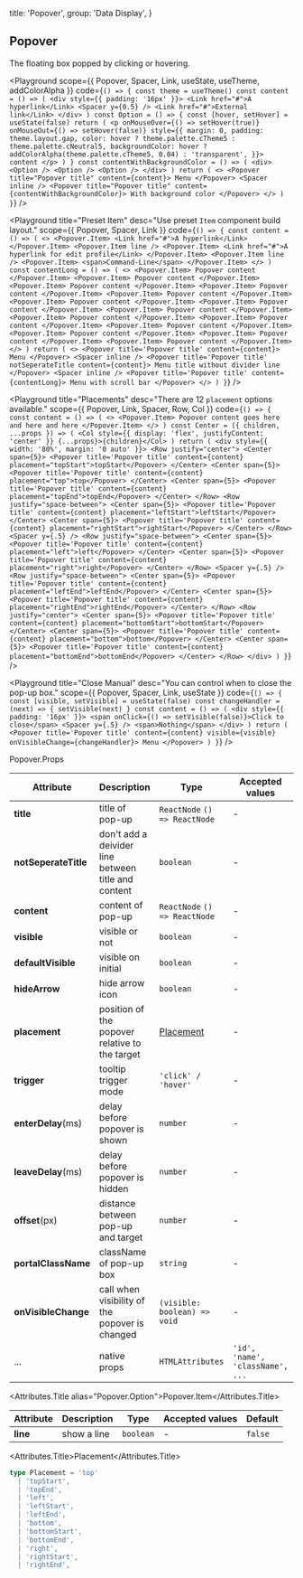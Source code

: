 
  title: 'Popover',
  group: 'Data Display',
}

## Popover

The floating box popped by clicking or hovering.

<Playground
  scope={{ Popover, Spacer, Link, useState, useTheme, addColorAlpha }}
  code={`
() => {
  const theme = useTheme()
  const content = () => (
    <div style={{ padding: '16px' }}>
      <Link href="#">A hyperlink</Link>
      <Spacer y={0.5} />
      <Link href="#">External link</Link>
    </div>
  )
  const Option = () => {
    const [hover, setHover] = useState(false)
    return (
      <p
        onMouseOver={() => setHover(true)}
        onMouseOut={() => setHover(false)}
        style={{
          margin: 0,
          padding: theme.layout.gap,
          color: hover ? theme.palette.cTheme5 : theme.palette.cNeutral5,
          backgroundColor: hover ? addColorAlpha(theme.palette.cTheme5, 0.04) : 'transparent',
        }}>
        content
      </p>
    )
  }
  const contentWithBackgroundColor = () => (
    <div>
      <Option />
      <Option />
      <Option />
    </div>
  )
  return (
    <>
      <Popover title="Popover title" content={content}>
        Menu
      </Popover>
      <Spacer inline />
      <Popover title="Popover title" content={contentWithBackgroundColor}>
        With background color
      </Popover>
    </>
  )
}
`}
/>

<Playground
  title="Preset Item"
  desc="Use preset `Item` component build layout."
  scope={{ Popover, Spacer, Link }}
  code={`
() => {
  const content = () => (
    <>
      <Popover.Item>
        <Link href="#">A hyperlink</Link>
      </Popover.Item>
      <Popover.Item line />
      <Popover.Item>
        <Link href="#">A hyperlink for edit profile</Link>
      </Popover.Item>
      <Popover.Item line />
      <Popover.Item>
        <span>Command-Line</span>
      </Popover.Item>
    </>
  )
  const contentLong = () => (
    <>
      <Popover.Item>
        Popover content
      </Popover.Item>
      <Popover.Item>
        Popover content
      </Popover.Item>
      <Popover.Item>
        Popover content
      </Popover.Item>
      <Popover.Item>
        Popover content
      </Popover.Item>
      <Popover.Item>
        Popover content
      </Popover.Item>
      <Popover.Item>
        Popover content
      </Popover.Item>
      <Popover.Item>
        Popover content
      </Popover.Item>
      <Popover.Item>
        Popover content
      </Popover.Item>
      <Popover.Item>
        Popover content
      </Popover.Item>
      <Popover.Item>
        Popover content
      </Popover.Item>
      <Popover.Item>
        Popover content
      </Popover.Item>
      <Popover.Item>
        Popover content
      </Popover.Item>
      <Popover.Item>
        Popover content
      </Popover.Item>
      <Popover.Item>
        Popover content
      </Popover.Item>
    </>
  )
  return (
    <>
      <Popover title='Popover title' content={content}>
        Menu
      </Popover>
      <Spacer inline />
      <Popover title='Popover title' notSeperateTitle content={content}>
        Menu title without divider line
      </Popover>
      <Spacer inline />
      <Popover title='Popover title' content={contentLong}>
        Menu with scroll bar
      </Popover>
    </>
  )
}
`}
/>

<Playground
  title="Placements"
  desc="There are 12 `placement` options available."
  scope={{ Popover, Link, Spacer, Row, Col }}
  code={`
() => {
  const content = () => (
    <>
      <Popover.Item>
        Popover content goes here and here and here
      </Popover.Item>
    </>
  )
  const Center = ({ children, ...props }) => (
    <Col style={{ display: 'flex', justifyContent: 'center' }} {...props}>{children}</Col>
  )
  return (
    <div style={{ width: '80%', margin: '0 auto' }}>
      <Row justify="center">
        <Center span={5}>
          <Popover title='Popover title' content={content} placement="topStart">topStart</Popover>
        </Center>
        <Center span={5}>
          <Popover title='Popover title' content={content} placement="top">top</Popover>
        </Center>
        <Center span={5}>
          <Popover title='Popover title' content={content} placement="topEnd">topEnd</Popover>
        </Center>
      </Row>
      <Row justify="space-between">
        <Center span={5}>
          <Popover title='Popover title' content={content} placement="leftStart">leftStart</Popover>
        </Center>
        <Center span={5}>
          <Popover title='Popover title' content={content} placement="rightStart">rightStart</Popover>
        </Center>
      </Row>
      <Spacer y={.5} />
      <Row justify="space-between">
        <Center span={5}>
          <Popover title='Popover title' content={content} placement="left">left</Popover>
        </Center>
        <Center span={5}>
          <Popover title='Popover title' content={content} placement="right">right</Popover>
        </Center>
      </Row>
      <Spacer y={.5} />
      <Row justify="space-between">
        <Center span={5}>
          <Popover title='Popover title' content={content} placement="leftEnd">leftEnd</Popover>
        </Center>
        <Center span={5}>
          <Popover title='Popover title' content={content} placement="rightEnd">rightEnd</Popover>
        </Center>
      </Row>
      <Row justify="center">
        <Center span={5}>
          <Popover title='Popover title' content={content} placement="bottomStart">bottomStart</Popover>
        </Center>
        <Center span={5}>
          <Popover title='Popover title' content={content} placement="bottom">bottom</Popover>
        </Center>
        <Center span={5}>
          <Popover title='Popover title' content={content} placement="bottomEnd">bottomEnd</Popover>
        </Center>
      </Row>
    </div>
  )
}
`}
/>

<Playground
  title="Close Manual"
  desc="You can control when to close the pop-up box."
  scope={{ Popover, Spacer, Link, useState }}
  code={`
() => {
  const [visible, setVisible] = useState(false)
  const changeHandler = (next) => {
    setVisible(next)
  }
  const content = () => (
    <div style={{ padding: '16px' }}>
      <span onClick={() => setVisible(false)}>Click to close</span>
      <Spacer y={.5} />
      <span>Nothing</span>
    </div>
  )
  return (
    <Popover title='Popover title' content={content} visible={visible}
      onVisibleChange={changeHandler}>
      Menu
    </Popover>
  )
}
`}
/>

<Attributes edit="/pages/en-us/components/popover.mdx">
<Attributes.Title>Popover.Props</Attributes.Title>

| Attribute            | Description                                         | Type                          | Accepted values                  | Default  |
| -------------------- | --------------------------------------------------- | ----------------------------- | -------------------------------- | -------- |
| **title**            | title of pop-up                                     | `ReactNode` `() => ReactNode` | -                                | -        |
| **notSeperateTitle** | don't add a deivider line between title and content | `boolean`                     | -                                | `false`  |
| **content**          | content of pop-up                                   | `ReactNode` `() => ReactNode` | -                                | -        |
| **visible**          | visible or not                                      | `boolean`                     | -                                | `false`  |
| **defaultVisible**   | visible on initial                                  | `boolean`                     | -                                | `false`  |
| **hideArrow**        | hide arrow icon                                     | `boolean`                     | -                                | `false`  |
| **placement**        | position of the popover relative to the target      | [Placement](#placement)       | -                                | `bottom` |
| **trigger**          | tooltip trigger mode                                | `'click' / 'hover'`           | -                                | `click`  |
| **enterDelay**(ms)   | delay before popover is shown                       | `number`                      | -                                | `100`    |
| **leaveDelay**(ms)   | delay before popover is hidden                      | `number`                      | -                                | `0`      |
| **offset**(px)       | distance between pop-up and target                  | `number`                      | -                                | `12`     |
| **portalClassName**  | className of pop-up box                             | `string`                      | -                                | -        |
| **onVisibleChange**  | call when visibility of the popover is changed      | `(visible: boolean) => void`  | -                                | -        |
| ...                  | native props                                        | `HTMLAttributes`              | `'id', 'name', 'className', ...` | -        |

<Attributes.Title alias="Popover.Option">Popover.Item</Attributes.Title>

| Attribute | Description | Type      | Accepted values | Default |
| --------- | ----------- | --------- | --------------- | ------- |
| **line**  | show a line | `boolean` | -               | `false` |

<Attributes.Title>Placement</Attributes.Title>

```ts
type Placement = 'top'
  | 'topStart',
  | 'topEnd',
  | 'left',
  | 'leftStart',
  | 'leftEnd',
  | 'bottom',
  | 'bottomStart',
  | 'bottomEnd',
  | 'right',
  | 'rightStart',
  | 'rightEnd',
```

</Attributes>

